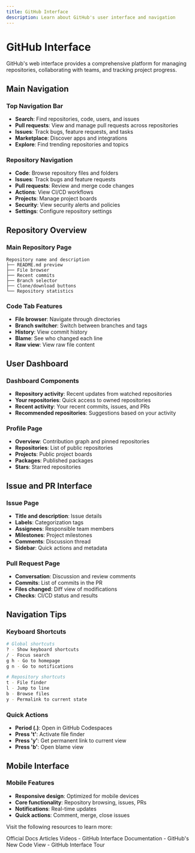 ```yaml
---
title: GitHub Interface
description: Learn about GitHub's user interface and navigation
---
```


# GitHub Interface

GitHub's web interface provides a comprehensive platform for managing repositories, collaborating with teams, and tracking project progress.

## Main Navigation

### Top Navigation Bar
- **Search**: Find repositories, code, users, and issues
- **Pull requests**: View and manage pull requests across repositories
- **Issues**: Track bugs, feature requests, and tasks
- **Marketplace**: Discover apps and integrations
- **Explore**: Find trending repositories and topics

### Repository Navigation
- **Code**: Browse repository files and folders
- **Issues**: Track bugs and feature requests
- **Pull requests**: Review and merge code changes
- **Actions**: View CI/CD workflows
- **Projects**: Manage project boards
- **Security**: View security alerts and policies
- **Settings**: Configure repository settings

## Repository Overview

### Main Repository Page
```
Repository name and description
├── README.md preview
├── File browser
├── Recent commits
├── Branch selector
├── Clone/download buttons
└── Repository statistics
```

### Code Tab Features
- **File browser**: Navigate through directories
- **Branch switcher**: Switch between branches and tags
- **History**: View commit history
- **Blame**: See who changed each line
- **Raw view**: View raw file content

## User Dashboard

### Dashboard Components
- **Repository activity**: Recent updates from watched repositories
- **Your repositories**: Quick access to owned repositories
- **Recent activity**: Your recent commits, issues, and PRs
- **Recommended repositories**: Suggestions based on your activity

### Profile Page
- **Overview**: Contribution graph and pinned repositories
- **Repositories**: List of public repositories
- **Projects**: Public project boards
- **Packages**: Published packages
- **Stars**: Starred repositories

## Issue and PR Interface

### Issue Page
- **Title and description**: Issue details
- **Labels**: Categorization tags
- **Assignees**: Responsible team members
- **Milestones**: Project milestones
- **Comments**: Discussion thread
- **Sidebar**: Quick actions and metadata

### Pull Request Page
- **Conversation**: Discussion and review comments
- **Commits**: List of commits in the PR
- **Files changed**: Diff view of modifications
- **Checks**: CI/CD status and results

## Navigation Tips

### Keyboard Shortcuts
```bash
# Global shortcuts
? - Show keyboard shortcuts
/ - Focus search
g h - Go to homepage
g n - Go to notifications

# Repository shortcuts
t - File finder
l - Jump to line
b - Browse files
y - Permalink to current state
```

### Quick Actions
- **Period (.)**: Open in GitHub Codespaces
- **Press 't'**: Activate file finder
- **Press 'y'**: Get permanent link to current view
- **Press 'b'**: Open blame view

## Mobile Interface

### Mobile Features
- **Responsive design**: Optimized for mobile devices
- **Core functionality**: Repository browsing, issues, PRs
- **Notifications**: Real-time updates
- **Quick actions**: Comment, merge, close issues

Visit the following resources to learn more:

<Tabs defaultValue="official">
<TabsList>
<TabsTrigger value="official">Official Docs</TabsTrigger>
<TabsTrigger value="article">Articles</TabsTrigger>
<TabsTrigger value="video">Videos</TabsTrigger>
</TabsList>

<TabsContent value="official">
- <Link href="https://docs.github.com/en/get-started/using-github">GitHub Interface Documentation</Link>
</TabsContent>
<TabsContent value="article">
- <Link href="https://github.blog/2021-08-11-githubs-new-code-view/">GitHub's New Code View</Link>
</TabsContent>
<TabsContent value="video">
- <Link href="https://www.youtube.com/watch?v=w3jLJU7DT5E">GitHub Interface Tour</Link>
</TabsContent>
</Tabs>
